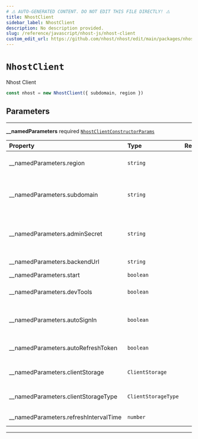 ```yaml
---
# ⚠️ AUTO-GENERATED CONTENT. DO NOT EDIT THIS FILE DIRECTLY! ⚠️
title: NhostClient
sidebar_label: NhostClient
description: No description provided.
slug: /reference/javascript/nhost-js/nhost-client
custom_edit_url: https://github.com/nhost/nhost/edit/main/packages/nhost-js/src/core/nhost-client.ts#L8
---
```


# `NhostClient`

Nhost Client

```ts
const nhost = new NhostClient({ subdomain, region })
```

## Parameters

---

**<span className="parameter-name">\_\_namedParameters</span>** <span className="optional-status">required</span> [`NhostClientConstructorParams`](/reference/docgen/javascript/nhost-js/types/nhost-client-constructor-params)

| Property                                                                                                            | Type                | Required | Notes                                                                                                                         |
| :------------------------------------------------------------------------------------------------------------------ | :------------------ | :------: | :---------------------------------------------------------------------------------------------------------------------------- |
| <span className="parameter-name"><span className="light-grey">\_\_namedParameters.</span>region</span>              | `string`            |          | App region (e.g., eu-central-1) Not required in development (when `subdomain` is "localhost")                                 |
| <span className="parameter-name"><span className="light-grey">\_\_namedParameters.</span>subdomain</span>           | `string`            |          | App subdomain (e.g, ieingiwnginwnfnegqwvdqwdwq) Should be used when using the Nhost platform Use "localhost" in development   |
| <span className="parameter-name"><span className="light-grey">\_\_namedParameters.</span>adminSecret</span>         | `string`            |          | When set, the admin secret is sent as a header, `x-hasura-admin-secret`, for all requests to GraphQL, Storage, and Functions. |
| <span className="parameter-name"><span className="light-grey">\_\_namedParameters.</span>backendUrl</span>          | `string`            |          | Nhost backend URL Should only be used when self-hosting                                                                       |
| <span className="parameter-name"><span className="light-grey">\_\_namedParameters.</span>start</span>               | `boolean`           |          |                                                                                                                               |
| <span className="parameter-name"><span className="light-grey">\_\_namedParameters.</span>devTools</span>            | `boolean`           |          | Activate devTools e.g. the ability to connect to the xstate inspector                                                         |
| <span className="parameter-name"><span className="light-grey">\_\_namedParameters.</span>autoSignIn</span>          | `boolean`           |          | When set to true, will parse the url on startup to check if it contains a refresh token to start the session with             |
| <span className="parameter-name"><span className="light-grey">\_\_namedParameters.</span>autoRefreshToken</span>    | `boolean`           |          | When set to true, will automatically refresh token before it expires                                                          |
| <span className="parameter-name"><span className="light-grey">\_\_namedParameters.</span>clientStorage</span>       | `ClientStorage`     |          | Object where the refresh token will be persisted and read locally.                                                            |
| <span className="parameter-name"><span className="light-grey">\_\_namedParameters.</span>clientStorageType</span>   | `ClientStorageType` |          | Define a way to get information about the refresh token and its exipration date.                                              |
| <span className="parameter-name"><span className="light-grey">\_\_namedParameters.</span>refreshIntervalTime</span> | `number`            |          | Time interval until token refreshes, in seconds                                                                               |

---
